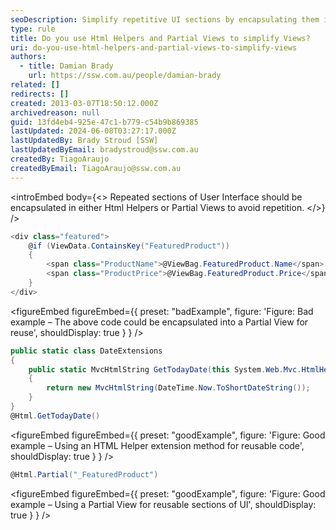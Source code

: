 ```yaml
---
seoDescription: Simplify repetitive UI sections by encapsulating them in HTML Helpers or Partial Views to reduce code duplication and improve maintainability.
type: rule
title: Do you use Html Helpers and Partial Views to simplify Views?
uri: do-you-use-html-helpers-and-partial-views-to-simplify-views
authors:
  - title: Damian Brady
    url: https://ssw.com.au/people/damian-brady
related: []
redirects: []
created: 2013-03-07T18:50:12.000Z
archivedreason: null
guid: 13fd4eb4-925e-47c1-b779-c54b9b869385
lastUpdated: 2024-06-08T03:27:17.000Z
lastUpdatedBy: Brady Stroud [SSW]
lastUpdatedByEmail: bradystroud@ssw.com.au
createdBy: TiagoAraujo
createdByEmail: TiagoAraujo@ssw.com.au
---
```


<introEmbed
  body={<>
Repeated sections of User Interface should be encapsulated in either Html Helpers or Partial Views to avoid repetition.
  </>}
/>
```cs
<div class="featured">
    @if (ViewData.ContainsKey("FeaturedProduct"))
    {
        <span class="ProductName">@ViewBag.FeaturedProduct.Name</span>
        <span class="ProductPrice">@ViewBag.FeaturedProduct.Price</span>
    }
</div>
```

<figureEmbed figureEmbed={{
  preset: "badExample",
  figure: 'Figure: Bad example – The above code could be encapsulated into a Partial View for reuse',
  shouldDisplay: true
} } />


```cs
public static class DateExtensions
{
    public static MvcHtmlString GetTodayDate(this System.Web.Mvc.HtmlHelper helper)
    {
        return new MvcHtmlString(DateTime.Now.ToShortDateString());
    }
}
@Html.GetTodayDate()
```

<figureEmbed figureEmbed={{
  preset: "goodExample",
  figure: 'Figure: Good example – Using an HTML Helper extension method for reusable code',
  shouldDisplay: true
} } />


```cs
@Html.Partial("_FeaturedProduct")
```

<figureEmbed figureEmbed={{
  preset: "goodExample",
  figure: 'Figure: Good example – Using a Partial View for reusable sections of UI',
  shouldDisplay: true
} } />
